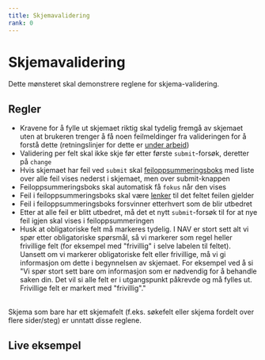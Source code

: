 ```yaml
---
title: Skjemavalidering
rank: 0
---
```



# Skjemavalidering

<Ingress>
  Dette mønsteret skal demonstrere reglene for skjema-validering.
</Ingress>

## Regler

- Kravene for å fylle ut skjemaet riktig skal tydelig fremgå av skjemaet uten at brukeren trenger å få noen feilmeldinger fra valideringen for å forstå dette (retningslinjer for dette er [under arbeid](https://github.com/navikt/Designsystemet/issues/135))
- Validering per felt skal ikke skje før etter første `submit`-forsøk, deretter på `change`
- Hvis skjemaet har feil ved `submit` skal [feiloppsummeringsboks](/components/feiloppsummering) med liste over alle feil vises nederst i skjemaet, men over submit-knappen
- Feiloppsummeringsboks skal automatisk få `fokus` når den vises
- Feil i feiloppsummeringsboks skal være [lenker](/components/lenke) til det feltet feilen gjelder
- Feil i feiloppsummeringsboks forsvinner etterhvert som de blir utbedret
- Etter at alle feil er blitt utbedret, må det et nytt `submit`-forsøk til for at nye feil igjen skal vises i feiloppsummeringen
- Husk at obligatoriske felt må markeres tydelig. I NAV er stort sett alt vi spør etter obligatoriske spørsmål, så vi markerer som regel heller frivillige felt (for eksempel med "frivillig" i selve labelen til feltet). Uansett om vi markerer obligatoriske felt eller frivillige, må vi gi informasjon om dette i begynnelsen av skjemaet. For eksempel ved å si "Vi spør stort sett bare om informasjon som er nødvendig for å behandle saken din. Det vil si alle felt er i utgangspunkt påkrevde og må fylles ut. Frivillige felt er markert med "frivillig"."

<br />

<Alertstripe type="info">
  Skjema som bare har ett skjemafelt (f.eks. søkefelt eller skjema fordelt over
  flere sider/steg) er unntatt disse reglene.
</Alertstripe>

## Live eksempel

<Example>
  <FormValidationExample />
</Example>
